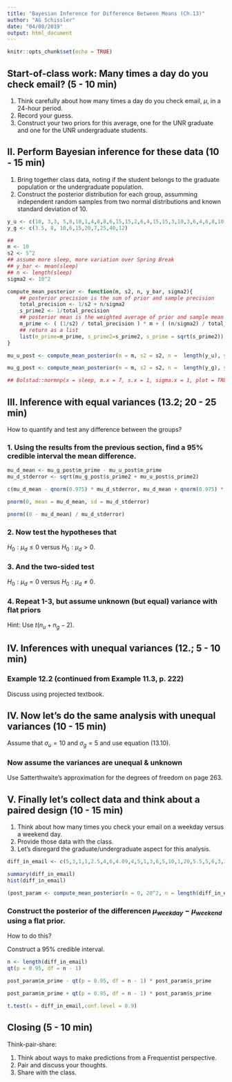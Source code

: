 ```yaml
---
title: "Bayesian Inference for Difference Between Means (Ch.13)"
author: "AG Schissler"
date: "04/08/2019"
output: html_document
---
```


```r
knitr::opts_chunk$set(echo = TRUE)
```

<bring to class: laptop>

## Start-of-class work: Many times a day do you check email? (5 - 10 min)

1. Think carefully about how many times a day do you check email, $\mu$, in a 24-hour period.
2. Record your guess.
3. Construct your two priors for this average, one for the UNR graduate and one for the UNR undergraduate students.

## II. Perform Bayesian inference for these data (10 - 15 min)

1. Bring together class data, noting if the student belongs to the graduate population or the undergraduate population.
2. Construct the posterior distribution for each group, assumming independent random samples from two normal distributions and known standard deviation of 10.

```r
y_u <- c(10, 3,3, 5,8,10,1,4,8,8,6,15,15,2,6,4,15,15,3,10,3,6,4,6,8,10)
y_g <- c(3.5, 8, 10,6,15,20,7,25,40,12)

## 
m <- 10
s2 <- 5^2
## assume more sleep, more variation over Spring Break
## y_bar <- mean(sleep)
## n <- length(sleep)
sigma2 <- 10^2

compute_mean_posterior <- function(m, s2, n, y_bar, sigma2){
    ## posterior precision is the sum of prior and sample precision
    total_precision <- 1/s2 + n/sigma2
    s_prime2 <- 1/total_precision
    ## posterior mean is the weighted average of prior and sample mean
    m_prime <- ( (1/s2) / total_precision ) * m + ( (n/sigma2) / total_precision ) * y_bar
    ## return as a list
    list(m_prime=m_prime, s_prime2=s_prime2, s_prime = sqrt(s_prime2))
}

mu_u_post <- compute_mean_posterior(m = m, s2 = s2, n =  length(y_u), y_bar = mean(y_u), sigma2 = 10^2)

mu_g_post <- compute_mean_posterior(m = m, s2 = s2, n =  length(y_g), y_bar = mean(y_g), sigma2 = 10^2)

## Bolstad::normnp(x = sleep, m.x = 7, s.x = 1, sigma.x = 1, plot = TRUE)
```

## III. Inference with equal variances (13.2; 20 - 25 min)

How to quantify and test any difference between the groups?

### 1. Using the results from the previous section, find a 95% credible interval the mean difference.

```r
mu_d_mean <- mu_g_post$m_prime - mu_u_post$m_prime
mu_d_stderror <- sqrt(mu_g_post$s_prime2 + mu_u_post$s_prime2)

c(mu_d_mean - qnorm(0.975) * mu_d_stderror, mu_d_mean + qnorm(0.975) * mu_d_stderror)

pnorm(0, mean = mu_d_mean, sd = mu_d_stderror)

pnorm((0 - mu_d_mean) / mu_d_stderror)

```

### 2. Now test the hypotheses that

$H_0: \mu_d \leq 0$ versus $H_0: \mu_d > 0$.

### 3. And the two-sided test

$H_0: \mu_d = 0$ versus $H_0: \mu_d \neq 0$.

### 4. Repeat 1-3, but assume unknown (but equal) variance with flat priors

Hint: Use $t(n_u + n_g - 2)$.

## IV. Inferences with unequal variances (12.; 5 - 10 min)
  
### Example 12.2 (continued from Example 11.3, p. 222)

Discuss using projected textbook.

## IV. Now let's do the same analysis with unequal variances (10 - 15 min)

Assume that $\sigma_u = 10$ and $\sigma_g = 5$ and use equation (13.10).

### Now assume the variances are unequal & unknown

Use Satterthwaite's approximation for the degrees of freedom on page 263.

## V. Finally let's collect data and think about a paired design (10 - 15 min)

1. Think about how many times you check your email on a weekday versus a weekend day.
2. Provide those data with the class.
3. Let's disregard the graduate/undergraduate aspect for this analysis.

```r
diff_in_email <- c(5,3,1,1,2.5,4,6,4.09,4,5,1,3,6,5,10,1,20,5.5,5,6,3,30,4,3,2,0,15, 2,5,1,9,4,1,4,5,2)

summary(diff_in_email)
hist(diff_in_email)

(post_param <- compute_mean_posterior(m = 0, 20^2, n = length(diff_in_email), y_bar = mean(diff_in_email), sigma2 = var(diff_in_email)))

```

### Construct the posterior of the differencen $\mu_{weekday} - \mu_{weekend}$ using a flat prior.

How to do this?

Construct a 95% credible interval.

```r
n <- length(diff_in_email)
qt(p = 0.95, df = n - 1)

post_param$m_prime - qt(p = 0.95, df = n - 1) * post_param$s_prime

post_param$m_prime + qt(p = 0.95, df = n - 1) * post_param$s_prime

t.test(x = diff_in_email,conf.level = 0.9)

```

## Closing (5 - 10 min)

Think-pair-share:

1. Think about ways to make predictions from a Frequentist perspective.
2. Pair and discuss your thoughts.
3. Share with the class.
